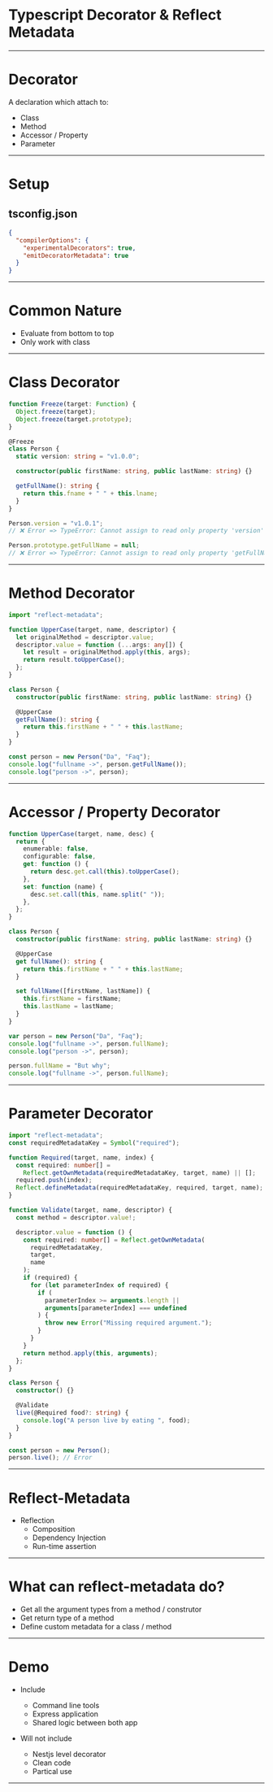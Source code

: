 # Typescript Decorator & Reflect Metadata

---

# Decorator

A declaration which attach to:

- Class
- Method
- Accessor / Property
- Parameter

---

# Setup

## tsconfig.json

```json
{
  "compilerOptions": {
    "experimentalDecorators": true,
    "emitDecoratorMetadata": true
  }
}
```

---

# Common Nature

- Evaluate from bottom to top
- Only work with class

---

# Class Decorator

```ts
function Freeze(target: Function) {
  Object.freeze(target);
  Object.freeze(target.prototype);
}

@Freeze
class Person {
  static version: string = "v1.0.0";

  constructor(public firstName: string, public lastName: string) {}

  getFullName(): string {
    return this.fname + " " + this.lname;
  }
}

Person.version = "v1.0.1";
// ❌ Error => TypeError: Cannot assign to read only property 'version' of function 'class Person'

Person.prototype.getFullName = null;
// ❌ Error => TypeError: Cannot assign to read only property 'getFullName' of object '#<Person>'
```

---

# Method Decorator

```ts
import "reflect-metadata";

function UpperCase(target, name, descriptor) {
  let originalMethod = descriptor.value;
  descriptor.value = function (...args: any[]) {
    let result = originalMethod.apply(this, args);
    return result.toUpperCase();
  };
}

class Person {
  constructor(public firstName: string, public lastName: string) {}

  @UpperCase
  getFullName(): string {
    return this.firstName + " " + this.lastName;
  }
}

const person = new Person("Da", "Faq");
console.log("fullname ->", person.getFullName());
console.log("person ->", person);
```

---

# Accessor / Property Decorator

```ts
function UpperCase(target, name, desc) {
  return {
    enumerable: false,
    configurable: false,
    get: function () {
      return desc.get.call(this).toUpperCase();
    },
    set: function (name) {
      desc.set.call(this, name.split(" "));
    },
  };
}

class Person {
  constructor(public firstName: string, public lastName: string) {}

  @UpperCase
  get fullName(): string {
    return this.firstName + " " + this.lastName;
  }

  set fullName([firstName, lastName]) {
    this.firstName = firstName;
    this.lastName = lastName;
  }
}

var person = new Person("Da", "Faq");
console.log("fullname ->", person.fullName);
console.log("person ->", person);

person.fullName = "But why";
console.log("fullname ->", person.fullName);
```

---

# Parameter Decorator

```ts
import "reflect-metadata";
const requiredMetadataKey = Symbol("required");

function Required(target, name, index) {
  const required: number[] =
    Reflect.getOwnMetadata(requiredMetadataKey, target, name) || [];
  required.push(index);
  Reflect.defineMetadata(requiredMetadataKey, required, target, name);
}

function Validate(target, name, descriptor) {
  const method = descriptor.value!;

  descriptor.value = function () {
    const required: number[] = Reflect.getOwnMetadata(
      requiredMetadataKey,
      target,
      name
    );
    if (required) {
      for (let parameterIndex of required) {
        if (
          parameterIndex >= arguments.length ||
          arguments[parameterIndex] === undefined
        ) {
          throw new Error("Missing required argument.");
        }
      }
    }
    return method.apply(this, arguments);
  };
}

class Person {
  constructor() {}

  @Validate
  live(@Required food?: string) {
    console.log("A person live by eating ", food);
  }
}

const person = new Person();
person.live(); // Error
```

---

# Reflect-Metadata

- Reflection
  - Composition
  - Dependency Injection
  - Run-time assertion

---

# What can reflect-metadata do?

- Get all the argument types from a method / construtor
- Get return type of a method
- Define custom metadata for a class / method

---

# Demo

- Include

  - Command line tools
  - Express application
  - Shared logic between both app

- Will not include
  - Nestjs level decorator
  - Clean code
  - Partical use

---
